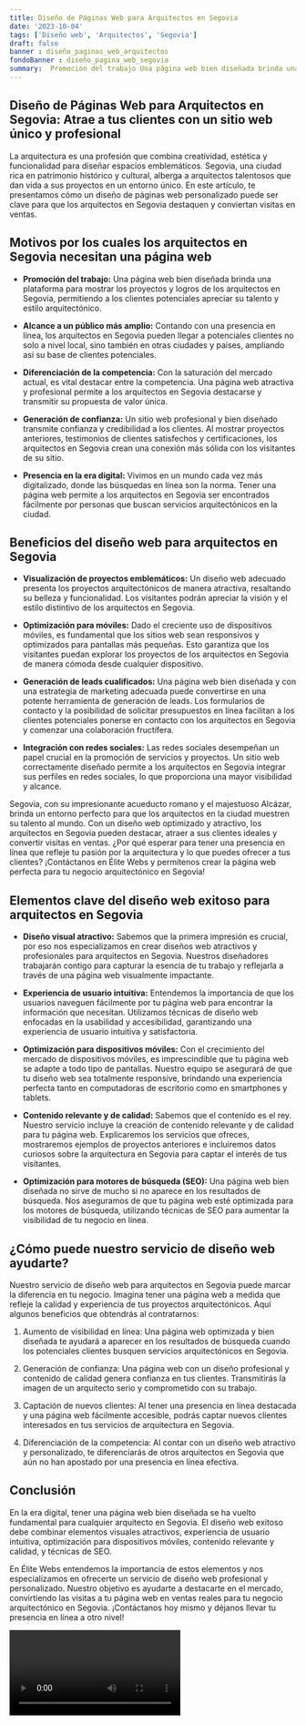 ```yaml
---
title: Diseño de Páginas Web para Arquitectos en Segovia
date: '2023-10-04'
tags: ['Diseño web', 'Arquitectos', 'Segovia']
draft: false
banner : diseño_paginas_web_arquitectos
fondoBanner : diseño_pagina_web_segovia
summary:  Promoción del trabajo Una página web bien diseñada brinda una plataforma para mostrar los proyectos y logros de los arquitectos en Segovia, permitiendo a los clientes potenciales apreciar su talento y estilo arquitectónico.
---
```


## Diseño de Páginas Web para Arquitectos en Segovia: Atrae a tus clientes con un sitio web único y profesional

La arquitectura es una profesión que combina creatividad, estética y funcionalidad para diseñar espacios emblemáticos. Segovia, una ciudad rica en patrimonio histórico y cultural, alberga a arquitectos talentosos que dan vida a sus proyectos en un entorno único. En este artículo, te presentamos cómo un diseño de páginas web personalizado puede ser clave para que los arquitectos en Segovia destaquen y conviertan visitas en ventas.
 
## Motivos por los cuales los arquitectos en Segovia necesitan una página web

- **Promoción del trabajo:** Una página web bien diseñada brinda una plataforma para mostrar los proyectos y logros de los arquitectos en Segovia, permitiendo a los clientes potenciales apreciar su talento y estilo arquitectónico.

- **Alcance a un público más amplio:** Contando con una presencia en línea, los arquitectos en Segovia pueden llegar a potenciales clientes no solo a nivel local, sino también en otras ciudades y países, ampliando así su base de clientes potenciales.

- **Diferenciación de la competencia:** Con la saturación del mercado actual, es vital destacar entre la competencia. Una página web atractiva y profesional permite a los arquitectos en Segovia destacarse y transmitir su propuesta de valor única.

- **Generación de confianza:** Un sitio web profesional y bien diseñado transmite confianza y credibilidad a los clientes. Al mostrar proyectos anteriores, testimonios de clientes satisfechos y certificaciones, los arquitectos en Segovia crean una conexión más sólida con los visitantes de su sitio.

- **Presencia en la era digital:** Vivimos en un mundo cada vez más digitalizado, donde las búsquedas en línea son la norma. Tener una página web permite a los arquitectos en Segovia ser encontrados fácilmente por personas que buscan servicios arquitectónicos en la ciudad.

## Beneficios del diseño web para arquitectos en Segovia

- **Visualización de proyectos emblemáticos:** Un diseño web adecuado presenta los proyectos arquitectónicos de manera atractiva, resaltando su belleza y funcionalidad. Los visitantes podrán apreciar la visión y el estilo distintivo de los arquitectos en Segovia.

- **Optimización para móviles:** Dado el creciente uso de dispositivos móviles, es fundamental que los sitios web sean responsivos y optimizados para pantallas más pequeñas. Esto garantiza que los visitantes puedan explorar los proyectos de los arquitectos en Segovia de manera cómoda desde cualquier dispositivo.

- **Generación de leads cualificados:** Una página web bien diseñada y con una estrategia de marketing adecuada puede convertirse en una potente herramienta de generación de leads. Los formularios de contacto y la posibilidad de solicitar presupuestos en línea facilitan a los clientes potenciales ponerse en contacto con los arquitectos en Segovia y comenzar una colaboración fructífera.

- **Integración con redes sociales:** Las redes sociales desempeñan un papel crucial en la promoción de servicios y proyectos. Un sitio web correctamente diseñado permite a los arquitectos en Segovia integrar sus perfiles en redes sociales, lo que proporciona una mayor visibilidad y alcance.

Segovia, con su impresionante acueducto romano y el majestuoso Alcázar, brinda un entorno perfecto para que los arquitectos en la ciudad muestren su talento al mundo. Con un diseño web optimizado y atractivo, los arquitectos en Segovia pueden destacar, atraer a sus clientes ideales y convertir visitas en ventas. ¿Por qué esperar para tener una presencia en línea que refleje tu pasión por la arquitectura y lo que puedes ofrecer a tus clientes? ¡Contáctanos en Élite Webs y permítenos crear la página web perfecta para tu negocio arquitectónico en Segovia!

<GifSeo />

<Cta />

## Elementos clave del diseño web exitoso para arquitectos en Segovia

- **Diseño visual atractivo:** Sabemos que la primera impresión es crucial, por eso nos especializamos en crear diseños web atractivos y profesionales para arquitectos en Segovia. Nuestros diseñadores trabajarán contigo para capturar la esencia de tu trabajo y reflejarla a través de una página web visualmente impactante.

- **Experiencia de usuario intuitiva:** Entendemos la importancia de que los usuarios naveguen fácilmente por tu página web para encontrar la información que necesitan. Utilizamos técnicas de diseño web enfocadas en la usabilidad y accesibilidad, garantizando una experiencia de usuario intuitiva y satisfactoria.

- **Optimización para dispositivos móviles:** Con el crecimiento del mercado de dispositivos móviles, es imprescindible que tu página web se adapte a todo tipo de pantallas. Nuestro equipo se asegurará de que tu diseño web sea totalmente responsive, brindando una experiencia perfecta tanto en computadoras de escritorio como en smartphones y tablets.

- **Contenido relevante y de calidad:** Sabemos que el contenido es el rey. Nuestro servicio incluye la creación de contenido relevante y de calidad para tu página web. Explicaremos los servicios que ofreces, mostraremos ejemplos de proyectos anteriores e incluiremos datos curiosos sobre la arquitectura en Segovia para captar el interés de tus visitantes.

- **Optimización para motores de búsqueda (SEO):** Una página web bien diseñada no sirve de mucho si no aparece en los resultados de búsqueda. Nos aseguramos de que tu página web esté optimizada para los motores de búsqueda, utilizando técnicas de SEO para aumentar la visibilidad de tu negocio en línea.

## ¿Cómo puede nuestro servicio de diseño web ayudarte?

Nuestro servicio de diseño web para arquitectos en Segovia puede marcar la diferencia en tu negocio. Imagina tener una página web a medida que refleje la calidad y experiencia de tus proyectos arquitectónicos. Aquí algunos beneficios que obtendrás al contratarnos:

1. Aumento de visibilidad en línea: Una página web optimizada y bien diseñada te ayudará a aparecer en los resultados de búsqueda cuando los potenciales clientes busquen servicios arquitectónicos en Segovia.

2. Generación de confianza: Una página web con un diseño profesional y contenido de calidad genera confianza en tus clientes. Transmitirás la imagen de un arquitecto serio y comprometido con su trabajo.

3. Captación de nuevos clientes: Al tener una presencia en línea destacada y una página web fácilmente accesible, podrás captar nuevos clientes interesados en tus servicios de arquitectura en Segovia.

4. Diferenciación de la competencia: Al contar con un diseño web atractivo y personalizado, te diferenciarás de otros arquitectos en Segovia que aún no han apostado por una presencia en línea efectiva.

## Conclusión

En la era digital, tener una página web bien diseñada se ha vuelto fundamental para cualquier arquitecto en Segovia. El diseño web exitoso debe combinar elementos visuales atractivos, experiencia de usuario intuitiva, optimización para dispositivos móviles, contenido relevante y calidad, y técnicas de SEO.

En Élite Webs entendemos la importancia de estos elementos y nos especializamos en ofrecerte un servicio de diseño web profesional y personalizado. Nuestro objetivo es ayudarte a destacarte en el mercado, convirtiendo las visitas a tu página web en ventas reales para tu negocio arquitectónico en Segovia. ¡Contáctanos hoy mismo y déjanos llevar tu presencia en línea a otro nivel!

<Video />

<CtaBot job='Arquitectos' city='Segovia'/>

<Gmaps query='Segovia+españa+maps' />